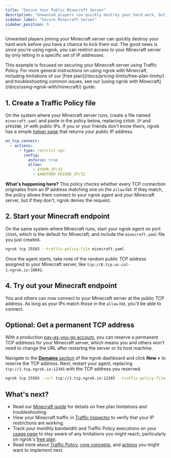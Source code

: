 ```yaml
---
title: "Secure Your Public Minecraft Server"
description: "Unwanted players can quickly destroy your hard work, but you can restrict access by letting in a specific set of IP addresses."
sidebar_label: "Secure Minecraft Server"
sidebar_position: 9
---
```



Unwanted players joining your Minecraft server can quickly destroy your hard work before you have a chance to kick them out.
The good news is since you're using ngrok, you can restrict access to your Minecraft server by only letting in a specific set of IP addresses.

<Tip>
This example is focused on securing your Minecraft server using Traffic Policy.
For more general instructions on using ngrok with Minecraft, including limitations of our [free plan](/docs/pricing-limits/free-plan-limits/) and troubleshooting common issues, see our [using ngrok with Minecraft](/docs/using-ngrok-with/minecraft/) guide.
</Tip>

## 1. Create a Traffic Policy file

On the system where your Minecraft server runs, create a file named `minecraft.yaml` and paste in the policy below, replacing `$YOUR_IP` and `$FRIEND_IP` with public IPs.
If you or your friends don't know theirs, ngrok has a simple [helper page](https://ipv4.ngrok.com/) that returns your public IP address.

```yaml
on_tcp_connect:
  - actions:
      - type: restrict-ips
        config:
          enforce: true
          allow:
            - $YOUR_IP/32
            - $ANOTHER_FRIEND_IP/32
```

**What's happening here?** This policy checks whether every TCP connection originates from an IP address matching one on the `allow` list. If they match, the policy allows them connect to your ngrok agent and your Minecraft server, but if they don't, ngrok denies the request.

## 2. Start your Minecraft endpoint

On the same system where Minecraft runs, start your ngrok agent on port `25565`, which is the default for Minecraft, and include the `minecraft.yaml` file you just created.

```bash
ngrok tcp 25565 --traffic-policy-file minecraft.yaml
```

Once the agent starts, take note of the random public TCP address assigned to your Minecraft server, like `tcp://8.tcp.us-cal-1.ngrok.io:10891`.

## 4. Try out your Minecraft endpoint

You and others can now connect to your Minecraft server at the public TCP address.
As long as your IPs match those in the `allow` list, you'll be able to connect.

## Optional: Get a permanent TCP address

With a production [pay-as-you-go account](/docs/pricing-limits/), you can reserve a permanent TCP addresss for your Minecraft server, which means you and others won't need to change the URL after restartng the server or its host machine.

Navigate to the [**Domains** section](https://dashboard.ngrok.com/domains) of the ngrok dashboard and click **New +** to reserve the TCP address.
Next, restart your agent, replacing `tcp://1.tcp.ngrok.io:12345` with the TCP address you reserved.

```bash
ngrok tcp 25565 --url tcp://1.tcp.ngrok.io:12345 --traffic-policy-file minecraft.yaml
```

## What's next?

- Read our [Minecraft guide](/docs/using-ngrok-with/minecraft/) for details on free plan limitations and troubleshooting.
- View your Minecraft traffic in [Traffic Inspector](https://dashboard.ngrok.com/traffic-inspector) to verify that your IP restrictions are working.
- Track your monthly bandwidth and Traffic Policy executions on your [usage page](https://dashboard.ngrok.com/usage) to stay aware of any limitations you might reach, particularly on ngrok's [free plan](/docs/pricing-limits/free-plan-limits/).
- Read more about [Traffic Policy](/docs/traffic-policy), [core concepts](/docs/traffic-policy/concepts), and [actions](/docs/traffic-policy/actions) you might want to implement next.
